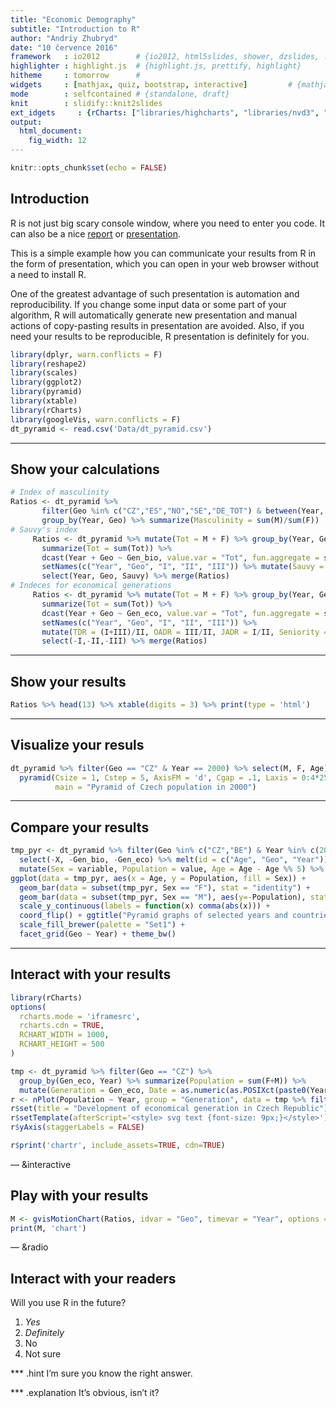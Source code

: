 ```yaml
---
title: "Economic Demography"
subtitle: "Introduction to R"
author: "Andriy Zhubryd"
date: "10 července 2016"
framework   : io2012        # {io2012, html5slides, shower, dzslides, ...}
highlighter : highlight.js  # {highlight.js, prettify, highlight}
hitheme     : tomorrow      # 
widgets     : [mathjax, quiz, bootstrap, interactive]         # {mathjax, quiz, bootstrap}
mode        : selfcontained # {standalone, draft}
knit        : slidify::knit2slides
ext_idgets     : {rCharts: ["libraries/highcharts", "libraries/nvd3", "libraries/morris"]} 
output: 
  html_document: 
    fig_width: 12
---
```


```r
knitr::opts_chunk$set(echo = FALSE)
```

## Introduction

R is not just big scary console window, where you need to enter you code. It can also be a nice [report](http://www.zubrand.github.io/R-Tutorial) or [presentation](http://www.zubrand.github.io/R-Tutorial/Presentation).

This is a simple example how you can communicate your results from R in the form of presentation, which you can open in your web browser without a need to install R.

One of the greatest advantage of such presentation is automation and reproducibility. If you change some input data or some part of your algorithm, R will automatically generate new presentation and manual actions of copy-pasting results in presentation are avoided. Also, if you need your results to be reproducible, R presentation is definitely for you.

```r
library(dplyr, warn.conflicts = F)
library(reshape2)
library(scales)
library(ggplot2)
library(pyramid)
library(xtable)
library(rCharts)
library(googleVis, warn.conflicts = F)
dt_pyramid <- read.csv('Data/dt_pyramid.csv')
```

---

## Show your calculations


```r
# Index of masculinity
Ratios <- dt_pyramid %>% 
       filter(Geo %in% c("CZ","ES","NO","SE","DE_TOT") & between(Year, 2000, 2010)) %>%
       group_by(Year, Geo) %>% summarize(Masculinity = sum(M)/sum(F))
# Sauvy's index
     Ratios <- dt_pyramid %>% mutate(Tot = M + F) %>% group_by(Year, Geo, Gen_bio) %>% 
       summarize(Tot = sum(Tot)) %>% 
       dcast(Year + Geo ~ Gen_bio, value.var = "Tot", fun.aggregate = sum, na.rm = T) %>%
       setNames(c("Year", "Geo", "I", "II", "III")) %>% mutate(Sauvy = III/I) %>%
       select(Year, Geo, Sauvy) %>% merge(Ratios)
# Indeces for economical generations
     Ratios <- dt_pyramid %>% mutate(Tot = M + F) %>% group_by(Year, Geo, Gen_eco) %>% 
       summarize(Tot = sum(Tot)) %>% 
       dcast(Year + Geo ~ Gen_eco, value.var = "Tot", fun.aggregate = sum, na.rm = T) %>%
       setNames(c("Year", "Geo", "I", "II", "III")) %>% 
       mutate(TDR = (I+III)/II, OADR = III/II, JADR = I/II, Seniority = III/I) %>% 
       select(-I,-II,-III) %>% merge(Ratios)
```

---

## Show your results

```r
Ratios %>% head(13) %>% xtable(digits = 3) %>% print(type = 'html')
```

---

## Visualize your resuls

```r
dt_pyramid %>% filter(Geo == "CZ" & Year == 2000) %>% select(M, F, Age) %>%
  pyramid(Csize = 1, Cstep = 5, AxisFM = 'd', Cgap = .1, Laxis = 0:4*25000,
          main = "Pyramid of Czech population in 2000")
```

---

## Compare your results

```r
tmp_pyr <- dt_pyramid %>% filter(Geo %in% c("CZ","BE") & Year %in% c(2000, 2010)) %>%
  select(-X, -Gen_bio, -Gen_eco) %>% melt(id = c("Age", "Geo", "Year")) %>%
  mutate(Sex = variable, Population = value, Age = Age - Age %% 5) %>% group_by(Age, Geo, Year, Sex) %>% summarize(Population = sum(Population))
ggplot(data = tmp_pyr, aes(x = Age, y = Population, fill = Sex)) + 
  geom_bar(data = subset(tmp_pyr, Sex == "F"), stat = "identity") + 
  geom_bar(data = subset(tmp_pyr, Sex == "M"), aes(y=-Population), stat = "identity") + 
  scale_y_continuous(labels = function(x) comma(abs(x))) + 
  coord_flip() + ggtitle("Pyramid graphs of selected years and countries\n5-year grouping") +
  scale_fill_brewer(palette = "Set1") +
  facet_grid(Geo ~ Year) + theme_bw()
```

---

## Interact with your results

```r
library(rCharts)
options(
  rcharts.mode = 'iframesrc', 
  rcharts.cdn = TRUE,
  RCHART_WIDTH = 1000,
  RCHART_HEIGHT = 500
)

tmp <- dt_pyramid %>% filter(Geo == "CZ") %>% 
  group_by(Gen_eco, Year) %>% summarize(Population = sum(F+M)) %>%
  mutate(Generation = Gen_eco, Date = as.numeric(as.POSIXct(paste0(Year, "-01-01"))))
r <- nPlot(Population ~ Year, group = "Generation", data = tmp %>% filter(Year >= 1990), type = 'stackedAreaChart', id = 'nPlot1')
r$set(title = "Development of economical generation in Czech Republic")
r$setTemplate(afterScript='<style> svg text {font-size: 9px;}</style>')
r$yAxis(staggerLabels = FALSE)

r$print('chartr', include_assets=TRUE, cdn=TRUE)
```

--- &interactive

## Play with your results

```r
M <- gvisMotionChart(Ratios, idvar = "Geo", timevar = "Year", options = list(width = 100, height = 500), chartid = "chartid")
print(M, 'chart')
```

--- &radio

## Interact with your readers 

Will you use R in the future?

1. _Yes_
2. _Definitely_
3. No
4. Not sure

*** .hint 
I'm sure you know the right answer.

*** .explanation
It's obvious, isn't it?



